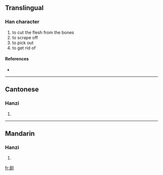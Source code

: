 ==Translingual==

===Han character===
{{Han char|rn=18|rad=刀|as=06|sn=8|four=|canj=竹口中弓 (HRLN)}}

# to cut the flesh from the bones
# to scrape off
# to pick out
# to get rid of

====References====
* {{Han ref|kx=0138.450|hdz=10336.120|uh=34E2|ud=13538}}

----

==Cantonese==

===Hanzi===
{{yue-hanzi|jyut=|y=lok3}}

# {{defn|Cantonese|sort=刀06}}

----

==Mandarin==

===Hanzi===
{{cmn-hanzi|pin=[[luò]] ([[luo4]])|wg=lo<sup>4</sup>}}

# {{defn|Mandarin|sort=刀06}}

[[fr:㓢]]